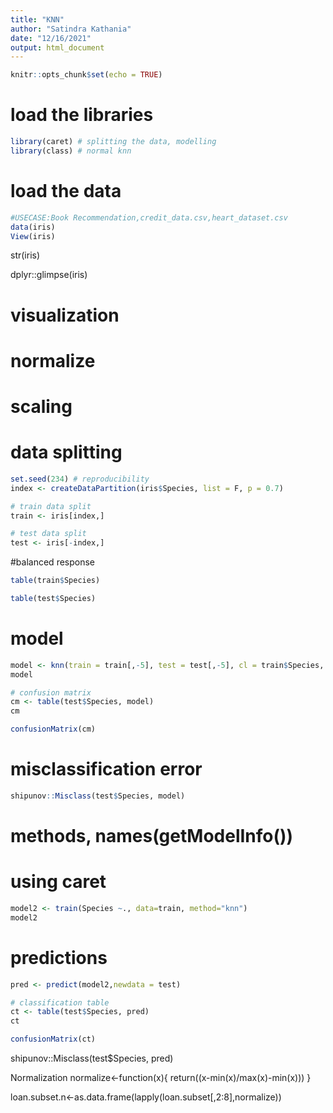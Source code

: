 ```yaml
---
title: "KNN"
author: "Satindra Kathania"
date: "12/16/2021"
output: html_document
---
```


```r
knitr::opts_chunk$set(echo = TRUE)
```

# load the libraries
```r
library(caret) # splitting the data, modelling
library(class) # normal knn
```
# load the data
```r
#USECASE:Book Recommendation,credit_data.csv,heart_dataset.csv
data(iris)
View(iris)
```
str(iris)

dplyr::glimpse(iris)

# visualization

# normalize

# scaling

#  data splitting
```r
set.seed(234) # reproducibility
index <- createDataPartition(iris$Species, list = F, p = 0.7)

# train data split
train <- iris[index,]

# test data split
test <- iris[-index,]
```

#balanced response 
```r
table(train$Species)

table(test$Species)
```
# model
```r
model <- knn(train = train[,-5], test = test[,-5], cl = train$Species, k = 3)
model

# confusion matrix
cm <- table(test$Species, model)
cm

confusionMatrix(cm)
```
# misclassification error
```r
shipunov::Misclass(test$Species, model)
```
# methods, names(getModelInfo())
# using caret
```r
model2 <- train(Species ~., data=train, method="knn")
model2
```
# predictions
```r
pred <- predict(model2,newdata = test)

# classification table
ct <- table(test$Species, pred)
ct

confusionMatrix(ct)
```
shipunov::Misclass(test$Species, pred)



Normalization
normalize<-function(x){
return((x-min(x)/max(x)-min(x))) 
}

loan.subset.n<-as.data.frame(lapply(loan.subset[,2:8],normalize))


